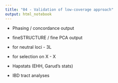 ```yaml
---
title: "04 - Validation of low-coverage approach"
output: html_notebook
---
```


- Phasing / concordance output

- fineSTRUCTURE / fine PCA output
 - for neutral loci - 3L
 - for selection on X - X
 
- Hapstats (EHH, Garud's stats)
- IBD tract analyses
